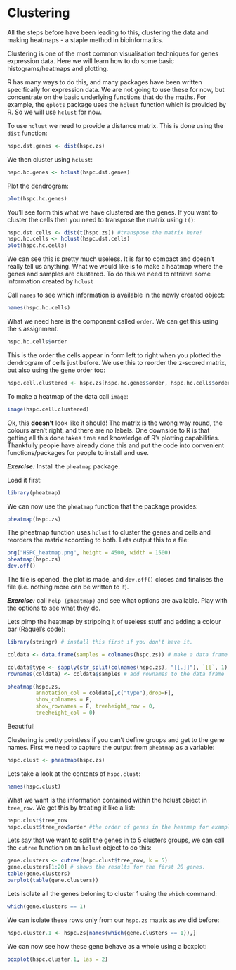 # Clustering

All the steps before have been leading to this, clustering the data and making heatmaps - a staple method in bioinformatics.

Clustering is one of the most common visualisation techniques for genes expression data. Here we will learn how to do some basic histograms/heatmaps and plotting. 

R has many ways to do this, and many packages have been written specifically for expression data. We are not going to use these for now, but concentrate on the basic underlying functions that do the maths. For example, the `gplots` package uses the `hclust` function which is provided by R. So we will use `hclust` for now.

To use `hclust` we need to provide a distance matrix. This is done using the `dist` function:
```r
hspc.dst.genes <- dist(hspc.zs)
```

We then cluster using `hclust`:
```r
hspc.hc.genes <- hclust(hspc.dst.genes)
```

Plot the dendrogram:
```r
plot(hspc.hc.genes)
```

You'll see form this what we have clustered are the genes. If you want to cluster the cells then you need to transpose the matrix using `t()`:
```r
hspc.dst.cells <- dist(t(hspc.zs)) #transpose the matrix here!
hspc.hc.cells <- hclust(hspc.dst.cells)
plot(hspc.hc.cells)
```

We can see this is pretty much useless. It is far to compact and doesn't really tell us anything. What we would like is to make a heatmap where the genes and samples are clustered. To do this we need to retrieve some information created by `hclust`

Call `names` to see which information is available in the newly created object:
```r
names(hspc.hc.cells)
```

What we need here is the component called `order`. We can get this using the `$` assignment.
```r
hspc.hc.cells$order
```

This is the order the cells appear in form left to right when you plotted the dendrogram of cells just before. We use this to reorder the z-scored matrix, but also using the gene order too:
```r
hspc.cell.clustered <- hspc.zs[hspc.hc.genes$order, hspc.hc.cells$order]
```

To make a heatmap of the data call `image`:
```r
image(hspc.cell.clustered)
```

Ok, this **doesn't** look like it should! The matrix is the wrong way round, the colours aren't right, and there are no labels. One downside to R is that getting all this done takes time and knowledge of R's plotting capabilities. Thankfully people have already done this and put the code into convenient functions/packages for people to install and use.

***Exercise:*** Install the `pheatmap` package.

Load it first:
```r
library(pheatmap)
```

We can now use the `pheatmap` function that the package provides:
```r
pheatmap(hspc.zs)
```

The pheatmap function uses `hclust` to cluster the genes and cells and reorders the matrix according to both. Lets output this to a file:
```r
png("HSPC_heatmap.png", height = 4500, width = 1500)
pheatmap(hspc.zs)
dev.off()
```
The file is opened, the plot is made, and `dev.off()` closes and finalises the file (i.e. nothing more can be written to it).

***Exercise:*** call `help (pheatmap)` and see what options are available. Play with the options to see what they do.

Lets pimp the heatmap by stripping it of useless stuff and adding a colour bar (Raquel's code):

```r

library(stringr) # install this first if you don't have it.

coldata <- data.frame(samples = colnames(hspc.zs)) # make a data frame

coldata$type <- sapply(str_split(colnames(hspc.zs), "[[.]]"), `[[`, 1) #split the names around the "." and use this to define the cell type.
rownames(coldata) <- coldata$samples # add rownames to the data frame

pheatmap(hspc.zs, 
         annotation_col = coldata[,c("type"),drop=F], 
         show_colnames = F, 
         show_rownames = F, treeheight_row = 0,
         treeheight_col = 0)


```

Beautiful!

Clustering is pretty pointless if you can't define groups and get to the gene names. First we need to capture the output from `pheatmap` as a variable:
```r
hspc.clust <- pheatmap(hspc.zs)
```
Lets take a look at the contents of `hspc.clust`:
```r
names(hspc.clust)
```

What we want is the information contained within the hclust object in `tree_row`. We get this by treating it like a list:
```r
hspc.clust$tree_row
hspc.clust$tree_row$order #the order of genes in the heatmap for examples.
```

Lets say that we want to split the genes in to 5 clusters groups, we can call the `cutree` function on an `hclust` object to do this:
```r
gene.clusters <- cutree(hspc.clust$tree_row, k = 5)
gene.clusters[1:20] # shows the results for the first 20 genes.
table(gene.clusters)
barplot(table(gene.clusters))
```

Lets isolate all the genes beloning to cluster 1 using the `which` command:
```r
which(gene.clusters == 1)
```
We can isolate these rows only from our `hspc.zs` matrix as we did before:
```r
hspc.cluster.1 <- hspc.zs[names(which(gene.clusters == 1)),]
```

We can now see how these gene behave as a whole using a boxplot:
```r
boxplot(hspc.cluster.1, las = 2)
```
